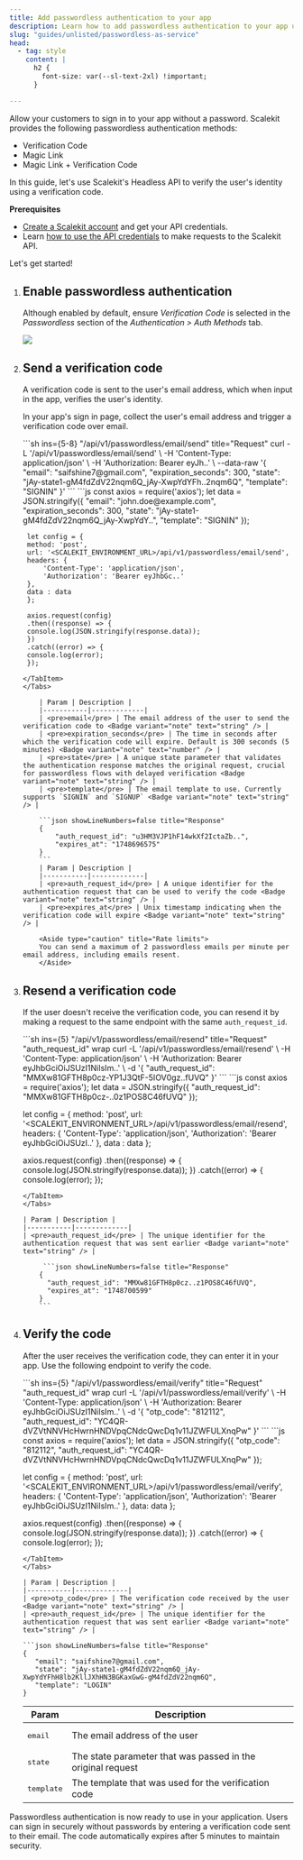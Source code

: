 ```yaml
---
title: Add passwordless authentication to your app
description: Learn how to add passwordless authentication to your app using our headless API solutions.
slug: "guides/unlisted/passwordless-as-service"
head:
  - tag: style
    content: |
      h2 {
        font-size: var(--sl-text-2xl) !important;
      }

---
```




Allow your customers to sign in to your app without a password. Scalekit provides the following passwordless authentication methods:

- Verification Code
- Magic Link <Badge variant="note" text="Coming soon" />
- Magic Link + Verification Code <Badge variant="note" text="Coming soon" />

In this guide, let's use Scalekit's Headless API to verify the user's identity using a verification code.

**Prerequisites**

- [Create a Scalekit account](https://app.scalekit.com/ws/signup) and get your API credentials.
- Learn [how to use the API credentials](https://docs.scalekit.com/apis#description/authentication) to make requests to the Scalekit API.


Let's get started!

<Steps>

1. ## Enable passwordless authentication

    Although enabled by default, ensure _Verification Code_ is selected in the _Passwordless_ section of the _Authentication > Auth Methods_ tab.

    ![](@/assets/docs/unlisted/passwordless/1.png)

2. ## Send a verification code

   A verification code is sent to the user's email address, which when input in the app, verifies the user's identity.

   In your app's sign in page, collect the user's email address and trigger a verification code over email.

   <Tabs>
    <TabItem label="Curl">
    ```sh ins={5-8} "/api/v1/passwordless/email/send" title="Request"
    curl -L '<SCALEKIT_ENVIRONMENT_URL>/api/v1/passwordless/email/send' \
    -H 'Content-Type: application/json' \
    -H 'Authorization: Bearer eyJh..' \
    --data-raw '{
        "email": "saifshine7@gmail.com",
        "expiration_seconds": 300,
        "state": "jAy-state1-gM4fdZdV22nqm6Q_jAy-XwpYdYFh..2nqm6Q",
        "template": "SIGNIN"
    }'
    ```

    </TabItem>
    <TabItem label="Node.js">
    ```js
    const axios = require('axios');
        let data = JSON.stringify({
        "email": "john.doe@example.com",
        "expiration_seconds": 300,
        "state": "jAy-state1-gM4fdZdV22nqm6Q_jAy-XwpYdY..",
        "template": "SIGNIN"
        });

        let config = {
        method: 'post',
        url: '<SCALEKIT_ENVIRONMENT_URL>/api/v1/passwordless/email/send',
        headers: {
            'Content-Type': 'application/json',
            'Authorization': 'Bearer eyJhbGc..'
        },
        data : data
        };

        axios.request(config)
        .then((response) => {
        console.log(JSON.stringify(response.data));
        })
        .catch((error) => {
        console.log(error);
        });
    ```
    </TabItem>
   </Tabs>

        | Param | Description |
        |-----------|-------------|
        | <pre>email</pre> | The email address of the user to send the verification code to <Badge variant="note" text="string" /> |
        | <pre>expiration_seconds</pre> | The time in seconds after which the verification code will expire. Default is 300 seconds (5 minutes) <Badge variant="note" text="number" /> |
        | <pre>state</pre> | A unique state parameter that validates the authentication response matches the original request, crucial for passwordless flows with delayed verification <Badge variant="note" text="string" /> |
        | <pre>template</pre> | The email template to use. Currently supports `SIGNIN` and `SIGNUP` <Badge variant="note" text="string" /> |

        ```json showLineNumbers=false title="Response"
        {
            "auth_request_id": "u3HM3VJP1hF14wkXf2IctaZb..",
            "expires_at": "1748696575"
        }
        ```
        | Param | Description |
        |-----------|-------------|
        | <pre>auth_request_id</pre> | A unique identifier for the authentication request that can be used to verify the code <Badge variant="note" text="string" /> |
        | <pre>expires_at</pre> | Unix timestamp indicating when the verification code will expire <Badge variant="note" text="string" /> |

        <Aside type="caution" title="Rate limits">
        You can send a maximum of 2 passwordless emails per minute per email address, including emails resent.
        </Aside>

3. ## Resend a verification code

   If the user doesn't receive the verification code, you can resend it by making a request to the same endpoint with the same `auth_request_id`.

   <Tabs>
    <TabItem label="Curl">
    ```sh ins={5} "/api/v1/passwordless/email/resend" title="Request" "auth_request_id" wrap
    curl -L '<SCALEKIT_ENVIRONMENT_URL>/api/v1/passwordless/email/resend' \
    -H 'Content-Type: application/json' \
    -H 'Authorization: Bearer eyJhbGciOiJSUzI1NiIsIm..' \
    -d '{
        "auth_request_id": "MMXw81GFTH8p0cz-YP1J3QtF-5IOV0gz..fUVQ"
    }'
    ```

    </TabItem>
    <TabItem label="Node.js">
    ```js
    const axios = require('axios');
    let data = JSON.stringify({
    "auth_request_id": "MMXw81GFTH8p0cz-..0z1POS8C46fUVQ"
    });

    let config = {
    method: 'post',
    url: '<SCALEKIT_ENVIRONMENT_URL>/api/v1/passwordless/email/resend',
    headers: {
        'Content-Type': 'application/json',
        'Authorization': 'Bearer eyJhbGciOiJSUzI..'
    },
    data : data
    };

    axios.request(config)
    .then((response) => {
    console.log(JSON.stringify(response.data));
    })
    .catch((error) => {
    console.log(error);
    });
    ```
    </TabItem>
   </Tabs>

   | Param | Description |
   |-----------|-------------|
   | <pre>auth_request_id</pre> | The unique identifier for the authentication request that was sent earlier <Badge variant="note" text="string" /> |

         ```json showLineNumbers=false title="Response"
        {
          "auth_request_id": "MMXw81GFTH8p0cz..z1POS8C46fUVQ",
          "expires_at": "1748700599"
        }
        ```

4. ## Verify the code

   After the user receives the verification code, they can enter it in your app. Use the following endpoint to verify the code.

   <Tabs>
    <TabItem label="Curl">
    ```sh ins={5} "/api/v1/passwordless/email/verify" title="Request" "auth_request_id" wrap
    curl -L '<SCALEKIT_ENVIRONMENT_URL>/api/v1/passwordless/email/verify' \
    -H 'Content-Type: application/json' \
    -H 'Authorization: Bearer eyJhbGciOiJSUzI1NiIsIm..' \
    -d '{
        "otp_code": "812112",
        "auth_request_id": "YC4QR-dVZVtNNVHcHwrnHNDVpqCNdcQwcDq1v11JZWFULXnqPw"
    }'
    ```

    </TabItem>
    <TabItem label="Node.js">
    ```js
    const axios = require('axios');
    let data = JSON.stringify({
        "otp_code": "812112",
        "auth_request_id": "YC4QR-dVZVtNNVHcHwrnHNDVpqCNdcQwcDq1v11JZWFULXnqPw"
    });

    let config = {
        method: 'post',
        url: '<SCALEKIT_ENVIRONMENT_URL>/api/v1/passwordless/email/verify',
        headers: {
            'Content-Type': 'application/json',
            'Authorization': 'Bearer eyJhbGciOiJSUzI1NiIsIm..'
        },
        data: data
    };

    axios.request(config)
    .then((response) => {
        console.log(JSON.stringify(response.data));
    })
    .catch((error) => {
        console.log(error);
    });
    ```
    </TabItem>
   </Tabs>

   | Param | Description |
   |-----------|-------------|
   | <pre>otp_code</pre> | The verification code received by the user <Badge variant="note" text="string" /> |
   | <pre>auth_request_id</pre> | The unique identifier for the authentication request that was sent earlier <Badge variant="note" text="string" /> |

   ```json showLineNumbers=false title="Response"
   {
       "email": "saifshine7@gmail.com",
       "state": "jAy-state1-gM4fdZdV22nqm6Q_jAy-XwpYdYFhH8lb2KllJXhHN3BGKaxGwG-gM4fdZdV22nqm6Q",
       "template": "LOGIN"
   }
   ```

   | Param | Description |
   |-----------|-------------|
   | <pre>email</pre> | The email address of the user <Badge variant="note" text="string" /> |
   | <pre>state</pre> | The state parameter that was passed in the original request <Badge variant="note" text="string" /> |
   | <pre>template</pre> | The template that was used for the verification code <Badge variant="note" text="string" /> |

</Steps>

Passwordless authentication is now ready to use in your application. Users can sign in securely without passwords by entering a verification code sent to their email. The code automatically expires after 5 minutes to maintain security.

<LinkCard
  title="Need more help?"
  href="/support/contact-us"
  description="Reach out to us for any questions or support"
/>
